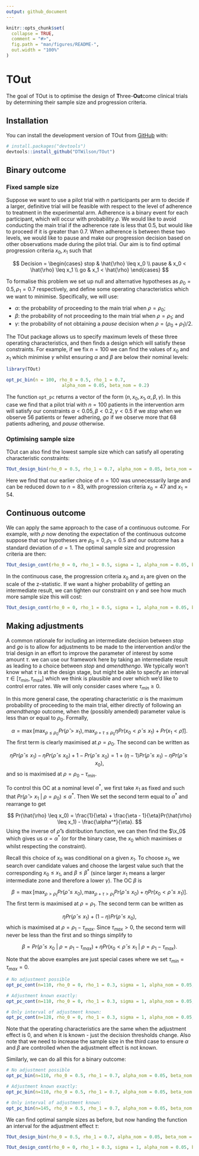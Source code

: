 ```yaml
---
output: github_document
---
```


<!-- README.md is generated from README.Rmd. Please edit that file -->

```r
knitr::opts_chunk$set(
  collapse = TRUE,
  comment = "#>",
  fig.path = "man/figures/README-",
  out.width = "100%"
)
```

# TOut

<!-- badges: start -->
<!-- badges: end -->

The goal of TOut is to optimise the design of **T**hree-**Out**come clinical trials by determining their sample size and progression criteria.

## Installation

You can install the development version of TOut from [GitHub](https://github.com/) with:

``` r
# install.packages("devtools")
devtools::install_github("DTWilson/TOut")
```

## Binary outcome

### Fixed sample size

Suppose we want to use a pilot trial with $n$ participants per arm to decide if a larger, definitive trial will be feasible with respect to the level of adherence to treatment in the experimental arm. Adherence is a binary event for each participant, which will occur with probability $\rho$. We would like to avoid conducting the main trial if the adherence rate is less that 0.5, but would like to proceed if it is greater than 0.7. When adherence is between these two levels, we would like to pause and make our progression decision based on other observations made during the pilot trial. Our aim is to find optimal progression criteria $x_0, x_1$ such that

$$
Decision =
\begin{cases}
 stop    & \hat{\rho} \leq x_0 \\
 pause   & x_0 < \hat{\rho} \leq x_1 \\
 go      & x_1 < \hat{\rho}
 \end{cases}       
$$

To formalise this problem we set up null and alternative hypotheses as $\rho_0 = 0.5, \rho_1 = 0.7$ respectively, and define some operating characteristics which we want to minimise. Specifically, we will use:

- $\alpha$: the probability of proceeding to the main trial when $\rho = \rho_0$;
- $\beta$: the probability of not proceeding to the main trial when $\rho = \rho_1$; and
- $\gamma$: the probability of not obtaining a $pause$ decision when $\rho = (\rho_0 + \rho_1)/2$.

The TOut package allows us to specify maximum levels of these three operating characteristics, and then finds a design which will satisfy these constraints. For example, if we fix $n = 100$ we can find the values of $x_0$ and $x_1$ which minimise $\gamma$ whilst ensuring $\alpha$ and $\beta$ are below their nominal levels:

```r
library(TOut)

opt_pc_bin(n = 100, rho_0 = 0.5, rho_1 = 0.7,
                     alpha_nom = 0.05, beta_nom = 0.2)
```

The function `opt_pc` returns a vector of the form $(n, x_0, x_1, \alpha, \beta, \gamma)$. In this case we find that a pilot trial with $n = 100$ patients in the intervention arm will satisfy our constraints $\alpha < 0.05, \beta < 0.2, \gamma < 0.5$ if we $stop$ when we observe 56 patients or fewer adhering, $go$ if we observe more that 68 patients adhering, and $pause$ otherwise.

### Optimising sample size

TOut can also find the lowest sample size which can satisfy all operating characteristic constraints:

```r
TOut_design_bin(rho_0 = 0.5, rho_1 = 0.7, alpha_nom = 0.05, beta_nom = 0.1, gamma_nom = 0.5)
```

Here we find that our earlier choice of $n = 100$ was unnecessarily large and can be reduced down to $n = 83$, with progression criteria $x_0 = 47$ and $x_1 = 54$.

## Continuous outcome

We can apply the same approach to the case of a continuous outcome. For example, with $\rho$ now denoting the expectation of the continuous outcome suppose that our hypotheses are $\rho_0 = 0, \rho_1 = 0.5$ and our outcome has a standard deviation of $\sigma = 1$. The optimal sample size and progression criteria are then:

```r
TOut_design_cont(rho_0 = 0, rho_1 = 0.5, sigma = 1, alpha_nom = 0.05, beta_nom = 0.1)
```
In the continuous case, the progression criteria $x_0$ and $x_1$ are given on the scale of the z-statistic. If we want a higher probability of getting an intermediate result, we can tighten our constraint on $\gamma$ and see how much more sample size this will cost:

```r
TOut_design_cont(rho_0 = 0, rho_1 = 0.5, sigma = 1, alpha_nom = 0.05, beta_nom = 0.1, gamma_nom = 0.5)
```

## Making adjustments

A common rationale for including an intermediate decision between $stop$ and $go$ is to allow for adjustments to be made to the intervention and/or the trial design in an effort to improve the parameter of interest by some amount $\tau$. we can use our framework here by taking an intermediate result as leading to a choice between $stop$ and $amend then go$. We typically won't know what $\tau$ is at the design stage, but might be able to specify an interval $\tau \in [\tau_{min}, \tau_{max}]$ which we think is plausible and over which we'd like to control error rates. We will only consider cases where $\tau_{min} \geq 0$.

In this more general case, the operating characteristic $\alpha$ is the maximum probability of proceeding to the main trial, either directly of following an $amend then go$ outcome, when the (possibly amended) parameter value is less than or equal to $\rho_0$. Formally,

$$
\alpha = \max \left[ \max_{\rho \leq \rho_0} Pr(\hat{\rho} > x_1), \max_{\rho + \tau \leq \rho_0} \eta Pr(x_0 < \hat{\rho} \leq x_1) + Pr(x_1 < \hat{\rho}) \right].
$$
The first term is clearly maximised at $\rho = \rho_0$. The second can be written as

$$
\eta Pr(\hat{\rho} \leq x_1) - \eta Pr(\hat{\rho} \leq x_0) + 1 - Pr(\hat{\rho} \leq x_0) = 1 + (\eta - 1)Pr(\hat{\rho} \leq x_1) - \eta Pr(\hat{\rho} \leq x_0),
$$
and so is maximised at $\rho = \rho_0 - \tau_{min}$.

To control this OC at a nominal level $\alpha^*$, we first take $x_1$ as fixed and such that $Pr(\hat{\rho} > x_1 ~|~ \rho = \rho_0) \leq \alpha^*$. Then We set the second term equal to $\alpha^*$ and rearrange to get

$$
Pr(\hat{\rho} \leq x_0) = \frac{1}{\eta} + \frac{\eta - 1}{\eta}Pr(\hat{\rho} \leq x_1) - \frac{\alpha^*}{\eta}.
$$
Using the inverse of $\hat{\rho}$'s distribution function, we can then find the $\x_0$ which gives us $\alpha = \alpha^*$ (or for the binary case, the $x_0$ which maximises $\alpha$ whilst respecting the constraint).

Recall this choice of $x_0$ was conditional on a given $x_1$. To choose $x_1$, we search over candidate values and choose the largest value such that the corresponding $x_0 \leq x_1$, and $\beta \leq \beta^*$ (since larger $x_1$ means a larger intermediate zone and therefore a lower $\gamma$). The OC $\beta$ is

$$
\beta = \max \left[ \max_{\rho > \rho_1} Pr(\hat{\rho} \leq x_0), \max_{\rho + \tau > \rho_1} Pr(\hat{\rho} \leq x_0) + \eta Pr(x_0 < \hat{\rho} \leq x_1) \right].
$$
The first term is maximised at $\rho = \rho_1$. The second term can be written as

$$
\eta Pr(\hat{\rho} \leq x_1) + (1 - \eta) Pr(\hat{\rho} \leq x_0),
$$
which is maximised at $\rho = \rho_1 - \tau_{max}$. Since $\tau_{max} > 0$, the second term will never be less than the first and so things simplify to

$$
\beta = Pr(\hat{\rho} \leq x_0 ~|~ \rho = \rho_1 - \tau_{max}) + \eta Pr(x_0 < \hat{\rho} \leq x_1 ~|~ \rho = \rho_1 - \tau_{max}).
$$

Note that the above examples are just special cases where we set $\tau_{min} = \tau_{max} = 0$.

```r
# No adjustment possible
opt_pc_cont(n=110, rho_0 = 0, rho_1 = 0.3, sigma = 1, alpha_nom = 0.05, beta_nom = 0.2,  tau = c(0,0))

# Adjustment known exactly:
opt_pc_cont(n=110, rho_0 = 0, rho_1 = 0.3, sigma = 1, alpha_nom = 0.05, beta_nom = 0.2,  tau = c(0.1, 0.1))

# Only interval of adjustment known:
opt_pc_cont(n=128, rho_0 = 0, rho_1 = 0.3, sigma = 1, alpha_nom = 0.05, beta_nom = 0.2,  tau = c(0.08, 0.12))
```

Note that the operating characteristics are the same when the adjustment effect is 0, and when it is known - just the decision thresholds change. Also note that we need to increase the sample size in the third case to ensure $\alpha$ and $\beta$ are controlled when the adjustment effect is not known. 

Similarly, we can do all this for a binary outcome:

```r
# No adjustment possible
opt_pc_bin(n=110, rho_0 = 0.5, rho_1 = 0.7, alpha_nom = 0.05, beta_nom = 0.2,  tau = c(0,0))

# Adjustment known exactly:
opt_pc_bin(n=110, rho_0 = 0.5, rho_1 = 0.7, alpha_nom = 0.05, beta_nom = 0.2,  tau = c(0.1, 0.1))

# Only interval of adjustment known:
opt_pc_bin(n=145, rho_0 = 0.5, rho_1 = 0.7, alpha_nom = 0.05, beta_nom = 0.2,  tau = c(0.08, 0.12))
```

We can find optimal sample sizes as before, but now handing the function an interval for the adjustment effect $\tau$:

```r
TOut_design_bin(rho_0 = 0.5, rho_1 = 0.7, alpha_nom = 0.05, beta_nom = 0.2, tau = c(0.05, 0.15))

TOut_design_cont(rho_0 = 0, rho_1 = 0.3, sigma = 1, alpha_nom = 0.05, beta_nom = 0.2, tau = c(0.02, 0.17))
```




